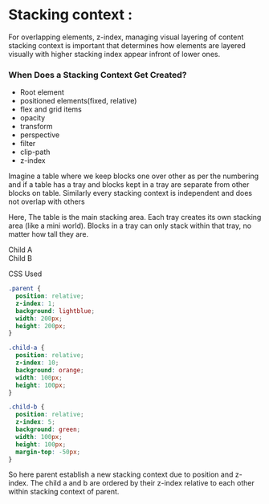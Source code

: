 
<Meta title="stacking context/stacking" />

# Stacking context :

For overlapping elements, z-index, managing visual layering of content stacking context is important that determines how elements
are layered visually with higher stacking index appear infront of lower ones.

### When Does a Stacking Context Get Created?
- Root element
- positioned elements(fixed, relative)
- flex and grid items
- opacity
- transform
- perspective
- filter
- clip-path
- z-index

Imagine a table where we keep blocks one over other as per the numbering and if a table has a tray and blocks kept in a tray are 
separate from other blocks on table. Similarly every stacking context is independent and does not overlap with others

Here,
The table is the main stacking area.
Each tray creates its own stacking area (like a mini world).
Blocks in a tray can only stack within that tray, no matter how tall they are.

<div class="parent">
  <div class="child-a">Child A</div>
  <div class="child-b">Child B</div>
</div>

CSS Used
```css
.parent {
  position: relative;
  z-index: 1;
  background: lightblue;
  width: 200px;
  height: 200px;
}

.child-a {
  position: relative;
  z-index: 10;
  background: orange;
  width: 100px;
  height: 100px;
}

.child-b {
  position: relative;
  z-index: 5;
  background: green;
  width: 100px;
  height: 100px;
  margin-top: -50px;
}
```

So here parent establish a new stacking context due to position and z-index. 
The child a and b are ordered by their z-index relative to each other within stacking context of parent.

